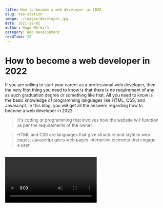 ```yaml
---
title: How to become a web developer in 2022
slug: tea-station
image: ./images/developer.jpg
date: 2021-12-02
author: Hugo Moreira
category: Web Development
readTime: 22
---
```




<h1>How to become a web developer in 2022</h1>

If you are willing to start your career as a professional web developer, then the very first thing you need to know is that there is no requirement of any as such graduation degree or something like that. All you need to know is the basic knowledge of programming languages like HTML, CSS, and Javascript. In this blog, you will get all the answers regarding how to become a web developer in 2022

<blockquote>
  It's coding or programming that involves how the website will function as per
  the requirements of the owner.
</blockquote>

<blockquote display="info">
  HTML and CSS are languages that give structure and style to web pages,
  Javascript gives web pages interactive elements that engage a user
</blockquote>
<br />

<Video />
<br />
<br />

<div className="container">
    What is Web Developing? Web development is building and creating websites, web pages, web programming, web publishing, and database management on Internet (World Wide Web) and maintaining it.

<p>
  It's coding or programming that involves how the website will function as per
  the requirements of the owner. How to become a web developer in four easy
  steps:
</p>
<p>1)Learn the basics of web development.</p>
<p>2)Choose a development specialization based on your interests.</p>
<p>
  {' '}
  3)Learn required programming languages according to your development
  specialization.
</p>
<p>4)Practice your web developing skills on various projects.</p>

<p>
  Learn the basics of web development Every web developer must have a basic
  understanding of programming languages such as HTML, CSS, and Javascript. HTML
  (Hypertext Markup Language) and CSS (Cascading Style Sheets) are basic
  languages you need to learn for becoming a web developer. These are two of the
  core technologies for building web pages and web applications.
</p>

<h3>HTML</h3>
<p>
  HTML gives authors the means to publish online documents with headings, text,
  tables, lists, photos, etc. Retrieve online information via hypertext links,
  at the click of a button. Design forms for conducting transactions with remote
  services, for use in searching for information, making reservations, ordering
  products, etc. Include spread-sheets, video clips, sound clips, and other
  applications directly in their documents.
</p>

<h3>CSS</h3>
<p>
  CSS is the language for describing the presentation of Web pages, including
  colors, layout, and fonts. It allows one to adapt the presentation to
  different types of devices, such as large screens, small screens, or printers.
  CSS is independent of HTML and can be used with any XML-based markup language.
  The separation of HTML from CSS makes it easier to maintain sites, share style
  sheets across pages, and tailor pages to different environments.
</p>

<h3>JavaScript</h3>
<p>
  Javascript is a text-based programming language and it can be used both for
  the client side and server side that making web pages interactive. HTML and
  CSS are languages that give structure and style to web pages, Javascript gives
  web pages interactive elements that engage a user. It is the most popular
  language. There is a low threshold to get started and it is actually a fun
  language to learn. It is used for adding interactive behavior for web pages,
  creating web and mobile apps, building web servers and developing server
  applications, game development.
</p>

<p>
  You can learn these languages from various platforms (some are free of cost
  also) such as Youtube, Udemy and Udacity, etc (I will post more links). Here I
  am listing some of the best websites to learn web development for free!
</p>

<ul>
  <li>1. W3Schools </li>
  <li>2. Codecademy </li>
  <li>3. FreeCodeCamp </li>
  <li>4. Udacity </li>
  <li>5. Udemy </li>
  <li>6. CodeAcademy </li>
  <li>7. CodeSchool </li>
  <li>8. Coursera </li>
</ul>
<br />

<h3>Web Developers are categorized into three main types:</h3>
<br />

<h3>1. Front - End Developer:</h3>
<p>
  {' '}
  A front-end developer is a programmer that codes the front end of a website.
  Typically, the front-end developer's job is to convert website design files
  into raw HTML, JavaScript (JS), and/or CSS code. This includes the basic
  website design/layout, images, content, buttons, navigation, and internal
  links.
</p>

<h3>2. Back-End Developer:</h3> <p>
  A backend developer is one who makes use of the technology required to develop
  the products for the backend of any website. A backend developer is
  responsible for building the structure of a software application. Backend
  developers typically work in groups or with a team.
</p>

<h3>3. Full-Stack Developer:</h3> <p>
  A Full Stack Developer is someone who works with the Back End — or server-side
  — of the application as well as the Front End, or client-side. Full Stack
  Developers have to have some skills in a wide variety of coding niches, from
  databases to graphic design and UI/UX management to do their job well. There
  are several other kinds of Web Developers also such as • Mobile Developer •
  Game Developer • Data Scientist Developer • Software Developer
</p>
<br />

Practice Your Web Developing Skills on Various Projects All you need to do is to go to websites like Codewars, HackerOne, and Leetcode. To solve and compete with others in the problems available on those websites. The more you practice, the faster you will develop your skills. Most of these websites will help you go from basic level problems to higher levels step by step. Many government institutions, NGOs, and private institutes across the government-run courses from 6 months certificate courses to Ph.D. level courses.

</div>

<br />
<h3>Find the Road Map for your Jorney</h3>
<p>
  {' '}
  There are many ways to find the road map for your journey. Here are some of
  the best ways to find the road map for your journey.
</p>
<br />
<p>https://roadmap.sh/</p>
<p>
  Roadmap.sh is a community effort to create roadmaps, guides and other
  educational content to help guide the developers in picking up the path and
  guide their learnings.
</p>

<Link to="/posts" className="btn center-btn">
  all posts
</Link>
